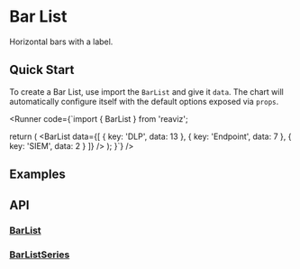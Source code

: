 
<Meta of={BarListStory} />

# Bar List
Horizontal bars with a label.

## Quick Start
To create a Bar List, use import the `BarList` and give it `data`. The chart
will automatically configure itself with the default options exposed via `props`.

<Runner code={`import { BarList } from 'reaviz';

  return (
    <BarList
      data={[
        { key: 'DLP', data: 13 },
        { key: 'Endpoint', data: 7 },
        { key: 'SIEM', data: 2 }
      ]}
    />
  );
}`}
/>

## Examples
<ToggleCanvas of={BarListStory.Simple} storybook="charts-bar-list--simple" />

## API
### [BarList](https://github.com/reaviz/reaviz/blob/master/src/BarList/BarList.tsx)
<PropsTable name="BarList" />

### [BarListSeries](https://github.com/reaviz/reaviz/blob/master/src/BarList/BarListSeries.tsx)
<PropsTable name="BarListSeries" />

